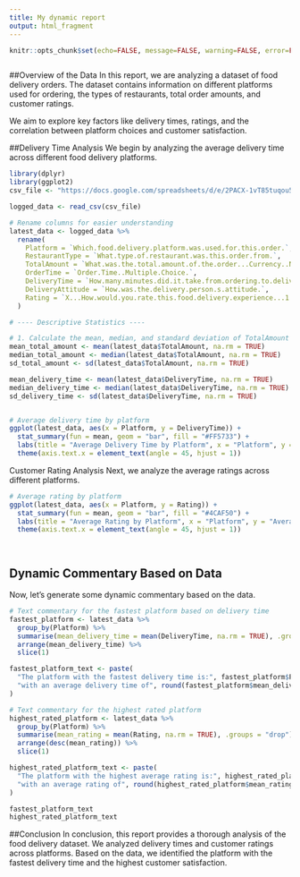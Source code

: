 ---
title: My dynamic report
output: html_fragment
---

```{r setup, include=FALSE}
knitr::opts_chunk$set(echo=FALSE, message=FALSE, warning=FALSE, error=FALSE)


```

```{css}


```


##Overview of the Data
In this report, we are analyzing a dataset of food delivery orders. The dataset contains information on different platforms used for ordering, the types of restaurants, total order amounts, and customer ratings.

We aim to explore key factors like delivery times, ratings, and the correlation between platform choices and customer satisfaction.

##Delivery Time Analysis
We begin by analyzing the average delivery time across different food delivery platforms.




```{r}
library(dplyr)
library(ggplot2)
csv_file <- "https://docs.google.com/spreadsheets/d/e/2PACX-1vT85tuqou56HR6j0FuTWGawhNfTCGDaGe7RgXSSeoQdg7JTnu82uidUGYW7kVXI1DwdrldABk2jmdoI/pub?gid=0&single=true&output=csv"

logged_data <- read_csv(csv_file)

# Rename columns for easier understanding
latest_data <- logged_data %>%
  rename(
    Platform = `Which.food.delivery.platform.was.used.for.this.order.`,
    RestaurantType = `What.type.of.restaurant.was.this.order.from.`,
    TotalAmount = `What.was.the.total.amount.of.the.order...Currency..NZD.`,
    OrderTime = `Order.Time..Multiple.Choice.`,
    DeliveryTime = `How.many.minutes.did.it.take.from.ordering.to.delivery.`,
    DeliveryAttitude = `How.was.the.delivery.person.s.attitude.`,
    Rating = `X...How.would.you.rate.this.food.delivery.experience...1...Very.poor..10...Excellent...`
  )

# ---- Descriptive Statistics ----

# 1. Calculate the mean, median, and standard deviation of TotalAmount and DeliveryTime
mean_total_amount <- mean(latest_data$TotalAmount, na.rm = TRUE)
median_total_amount <- median(latest_data$TotalAmount, na.rm = TRUE)
sd_total_amount <- sd(latest_data$TotalAmount, na.rm = TRUE)

mean_delivery_time <- mean(latest_data$DeliveryTime, na.rm = TRUE)
median_delivery_time <- median(latest_data$DeliveryTime, na.rm = TRUE)
sd_delivery_time <- sd(latest_data$DeliveryTime, na.rm = TRUE)


# Average delivery time by platform
ggplot(latest_data, aes(x = Platform, y = DeliveryTime)) +
  stat_summary(fun = mean, geom = "bar", fill = "#FF5733") +
  labs(title = "Average Delivery Time by Platform", x = "Platform", y = "Average Delivery Time (Minutes)") +
  theme(axis.text.x = element_text(angle = 45, hjust = 1))

```


Customer Rating Analysis
Next, we analyze the average ratings across different platforms.

```{r}
# Average rating by platform
ggplot(latest_data, aes(x = Platform, y = Rating)) +
  stat_summary(fun = mean, geom = "bar", fill = "#4CAF50") +
  labs(title = "Average Rating by Platform", x = "Platform", y = "Average Rating") +
  theme(axis.text.x = element_text(angle = 45, hjust = 1))




```


## Dynamic Commentary Based on Data
Now, let's generate some dynamic commentary based on the data.

```{r}


# Text commentary for the fastest platform based on delivery time
fastest_platform <- latest_data %>%
  group_by(Platform) %>%
  summarise(mean_delivery_time = mean(DeliveryTime, na.rm = TRUE), .groups = "drop") %>%
  arrange(mean_delivery_time) %>%
  slice(1)

fastest_platform_text <- paste(
  "The platform with the fastest delivery time is:", fastest_platform$Platform, 
  "with an average delivery time of", round(fastest_platform$mean_delivery_time, 1), "minutes."
)

# Text commentary for the highest rated platform
highest_rated_platform <- latest_data %>%
  group_by(Platform) %>%
  summarise(mean_rating = mean(Rating, na.rm = TRUE), .groups = "drop") %>%
  arrange(desc(mean_rating)) %>%
  slice(1)

highest_rated_platform_text <- paste(
  "The platform with the highest average rating is:", highest_rated_platform$Platform, 
  "with an average rating of", round(highest_rated_platform$mean_rating, 1), "."
)

fastest_platform_text
highest_rated_platform_text

```

##Conclusion
In conclusion, this report provides a thorough analysis of the food delivery dataset. We analyzed delivery times and customer ratings across platforms. Based on the data, we identified the platform with the fastest delivery time and the highest customer satisfaction.


